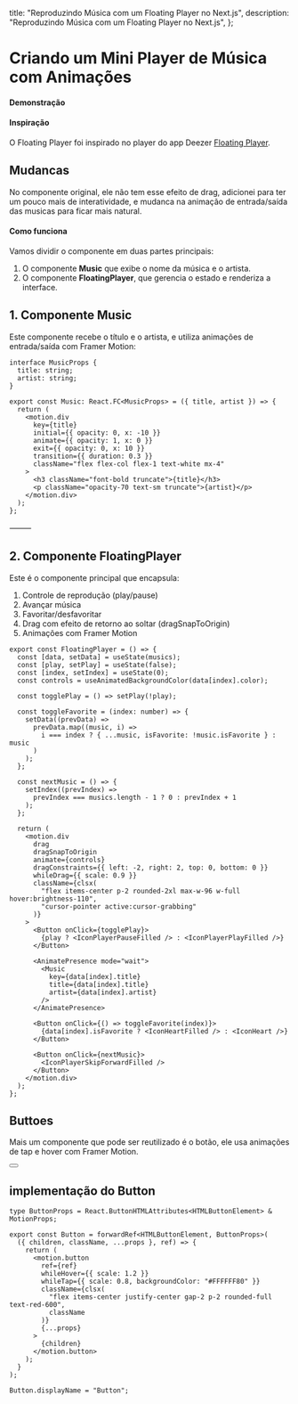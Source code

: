
  title: "Reproduzindo Música com um Floating Player no Next.js",
  description: "Reproduzindo Música com um Floating Player no Next.js",
};

# Criando um Mini Player de Música com Animações

#### Demonstração

<Demo>
  <FloatingPlayer />
</Demo>

#### Inspiração

O Floating Player foi inspirado no player do app Deezer [Floating Player](https://play.google.com/store/apps/details?id=deezer.android.app&hl=pt_BR).

## Mudancas

No componente original, ele não tem esse efeito de drag, adicionei para ter um pouco mais de interatividade, e mudanca na animação de entrada/saída das musicas para ficar mais natural.

#### Como funciona

Vamos dividir o componente em duas partes principais:

1. O componente **Music** que exibe o nome da música e o artista.
2. O componente **FloatingPlayer**, que gerencia o estado e renderiza a interface.

## 1. Componente Music

Este componente recebe o título e o artista, e utiliza animações de entrada/saída com Framer Motion:

```tsx
interface MusicProps {
  title: string;
  artist: string;
}

export const Music: React.FC<MusicProps> = ({ title, artist }) => {
  return (
    <motion.div
      key={title}
      initial={{ opacity: 0, x: -10 }}
      animate={{ opacity: 1, x: 0 }}
      exit={{ opacity: 0, x: 10 }}
      transition={{ duration: 0.3 }}
      className="flex flex-col flex-1 text-white mx-4"
    >
      <h3 className="font-bold truncate">{title}</h3>
      <p className="opacity-70 text-sm truncate">{artist}</p>
    </motion.div>
  );
};
```

⸻

## 2. Componente FloatingPlayer

Este é o componente principal que encapsula:

1. Controle de reprodução (play/pause)
2. Avançar música
3. Favoritar/desfavoritar
4. Drag com efeito de retorno ao soltar (dragSnapToOrigin)
5. Animações com Framer Motion

```tsx
export const FloatingPlayer = () => {
  const [data, setData] = useState(musics);
  const [play, setPlay] = useState(false);
  const [index, setIndex] = useState(0);
  const controls = useAnimatedBackgroundColor(data[index].color);

  const togglePlay = () => setPlay(!play);

  const toggleFavorite = (index: number) => {
    setData((prevData) =>
      prevData.map((music, i) =>
        i === index ? { ...music, isFavorite: !music.isFavorite } : music
      )
    );
  };

  const nextMusic = () => {
    setIndex((prevIndex) =>
      prevIndex === musics.length - 1 ? 0 : prevIndex + 1
    );
  };

  return (
    <motion.div
      drag
      dragSnapToOrigin
      animate={controls}
      dragConstraints={{ left: -2, right: 2, top: 0, bottom: 0 }}
      whileDrag={{ scale: 0.9 }}
      className={clsx(
        "flex items-center p-2 rounded-2xl max-w-96 w-full hover:brightness-110",
        "cursor-pointer active:cursor-grabbing"
      )}
    >
      <Button onClick={togglePlay}>
        {play ? <IconPlayerPauseFilled /> : <IconPlayerPlayFilled />}
      </Button>

      <AnimatePresence mode="wait">
        <Music
          key={data[index].title}
          title={data[index].title}
          artist={data[index].artist}
        />
      </AnimatePresence>

      <Button onClick={() => toggleFavorite(index)}>
        {data[index].isFavorite ? <IconHeartFilled /> : <IconHeart />}
      </Button>

      <Button onClick={nextMusic}>
        <IconPlayerSkipForwardFilled />
      </Button>
    </motion.div>
  );
};
```

## Buttoes

Mais um componente que pode ser reutilizado é o botão, ele usa animações de tap e hover com Framer Motion.

<Demo>
  <Button>
    <IconPlayerSkipForwardFilled color="red" />
  </Button>
</Demo>

## implementação do Button

```tsx
type ButtonProps = React.ButtonHTMLAttributes<HTMLButtonElement> & MotionProps;

export const Button = forwardRef<HTMLButtonElement, ButtonProps>(
  ({ children, className, ...props }, ref) => {
    return (
      <motion.button
        ref={ref}
        whileHover={{ scale: 1.2 }}
        whileTap={{ scale: 0.8, backgroundColor: "#FFFFFF80" }}
        className={clsx(
          "flex items-center justify-center gap-2 p-2 rounded-full text-red-600",
          className
        )}
        {...props}
      >
        {children}
      </motion.button>
    );
  }
);

Button.displayName = "Button";
```
